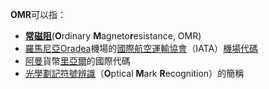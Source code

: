 '''OMR'''可以指：
*'''[[常磁阻|常磁阻]]'''('''O'''rdinary '''M'''agneto'''r'''esistance, OMR)
* [[羅馬尼亞|羅馬尼亞]]Oradea機場的[[國際航空運輸協會|國際航空運輸協會]]（IATA）[[機場代碼|機場代碼]]
* [[阿曼|阿曼]]貨幣[[阿曼里亞爾|里亞爾]]的國際代碼
* [[光學劃記符號辨識|光學劃記符號辨識]]（'''O'''ptical '''M'''ark '''R'''ecognition）的簡稱

{{disambig|Cat=三字拉丁字母缩写消歧义}}